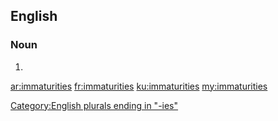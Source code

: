 ==English==

===Noun===
{{head|en|plural}}

# {{plural of|immaturity|lang=en}}

[[Category:English plurals ending in "-ies"]]

[[ar:immaturities]]
[[fr:immaturities]]
[[ku:immaturities]]
[[my:immaturities]]